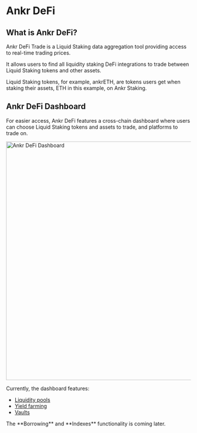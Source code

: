 
# Ankr DeFi 

## What is Ankr DeFi?

Ankr DeFi Trade is a Liquid Staking data aggregation tool providing access to real-time trading prices.

It allows users to find all liquidity staking DeFi integrations to trade between Liquid Staking tokens and other assets.

Liquid Staking tokens, for example, ankrETH, are tokens users get when staking their assets, ETH in this example, on Ankr Staking. 

## Ankr DeFi Dashboard 
For easier access, Ankr DeFi features a cross-chain dashboard where users can choose Liquid Staking tokens and assets to trade, and platforms to trade on.
<br/>

<img src="/docs/staking/defi/defi-dashboard.jpg" alt="Ankr DeFi Dashboard " class="responsive-pic" width="650" />

Currently, the dashboard features:
* [Liquidity pools](/defi/liquidity-pools)
* [Yield farming](/defi/yield-farming)
* [Vaults](/defi/vaults)

<Callout>
The **Borrowing** and **Indexes** functionality is coming later.
</Callout>





